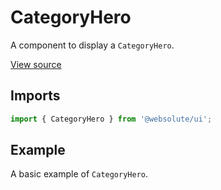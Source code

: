 
<Meta
  title="Sections / CategoryHero"
  component={CategoryHero}
/>

# CategoryHero

A component to display a `CategoryHero`.

[View source](https://github.com/actarian/turbo-mono/tree/main/packages/ui/src/sections/category-hero)

## Imports

```js
import { CategoryHero } from '@websolute/ui';
```

## Example

A basic example of `CategoryHero`.

<Canvas>
  <Story name="CategoryHero">
    <CategoryHero />
  </Story>
</Canvas>
